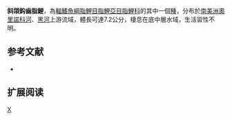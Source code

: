 {{Speciesbox 
| genus = Creagrutus
| species = maxillaris
| status = NE
| status_system = IUCN3.1
| authority =  [[Myers|Myers]], 1927
| synonyms = *''Creagrudite maxillaris''<br /><small>Myers, 1927</small>
}}
'''斜頜鈎齒脂鯉'''，為[[輻鰭魚綱|輻鰭魚綱]][[脂鯉目|脂鯉目]][[脂鯉亞目|脂鯉亞目]][[脂鯉科|脂鯉科]]的其中一個[[種|種]]，分布於[[南美洲|南美洲]][[奧里諾科河|奧里諾科河]]、[[黑河|黑河]]上游流域，體長可達7.2公分，棲息在底中層水域，生活習性不明。

==参考文献==
{{refbegin}}
*{{FishBase_species|genus=Creagrutus|species=maxillaris|year=2014|month=1}}
{{refend}}

== 扩展阅读 ==
{{refbegin}}
{{wikispecies-inline|Creagrutus maxillaris|斜頜鈎齒脂鯉}}
{{refend}}
{{Taxonbar|from=Q5640793}}

[[Category:鈎齒脂鯉屬|X]]


{{魚類小作品}}